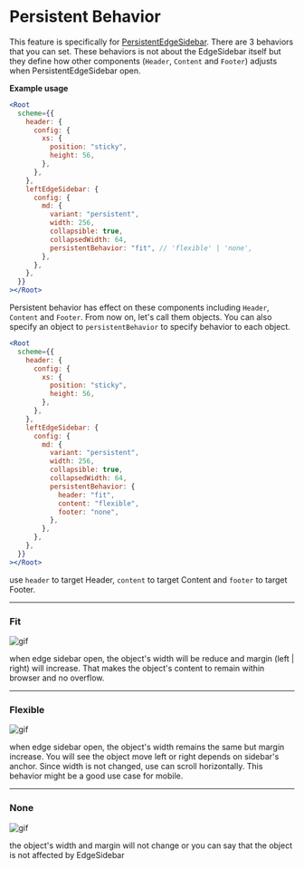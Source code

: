 
<Meta title="Layout/Feature/Persistent Behavior" />

<style>{`
  .sbdocs-content {
    max-width: 720px;
  }
`}</style>

# Persistent Behavior

This feature is specifically for [PersistentEdgeSidebar](/layout/api-reference/edge-sidebar-builder#registerpersistentconfig). There are 3
behaviors that you can set. These behaviors is not about the EdgeSidebar itself but they define how other components (`Header`, `Content` and `Footer`)
adjusts when PersistentEdgeSidebar open.

**Example usage**

```jsx
<Root
  scheme={{
    header: {
      config: {
        xs: {
          position: "sticky",
          height: 56,
        },
      },
    },
    leftEdgeSidebar: {
      config: {
        md: {
          variant: "persistent",
          width: 256,
          collapsible: true,
          collapsedWidth: 64,
          persistentBehavior: "fit", // 'flexible' | 'none',
        },
      },
    },
  }}
></Root>
```

Persistent behavior has effect on these components including `Header`, `Content` and `Footer`. From now on, let's call them objects.
You can also specify an object to `persistentBehavior` to specify behavior to each object.

```jsx
<Root
  scheme={{
    header: {
      config: {
        xs: {
          position: "sticky",
          height: 56,
        },
      },
    },
    leftEdgeSidebar: {
      config: {
        md: {
          variant: "persistent",
          width: 256,
          collapsible: true,
          collapsedWidth: 64,
          persistentBehavior: {
            header: "fit",
            content: "flexible",
            footer: "none",
          },
        },
      },
    },
  }}
></Root>
```

use `header` to target Header, `content` to target Content and `footer` to target Footer.

---

### Fit

![gif](https://media.giphy.com/media/MFt6AiK9bEYVjnYOPt/giphy.gif)

when edge sidebar open, the object's width will be reduce and margin (left | right) will increase. That makes
the object's content to remain within browser and no overflow.

---

### Flexible

![gif](https://media.giphy.com/media/U3hFyTGmJmBQV2SV8U/giphy.gif)

when edge sidebar open, the object's width remains the same but margin increase. You will see the object move left or right depends on sidebar's anchor.
Since width is not changed, use can scroll horizontally. This behavior might be a good use case for mobile.

---

### None

![gif](https://media.giphy.com/media/gEwHU79OpNwN5wmCJh/giphy.gif)

the object's width and margin will not change or you can say that the object is not affected by EdgeSidebar

